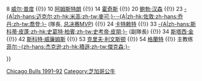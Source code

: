{{Navbox
|name = 芝加哥公牛1991–92赛季NBA总冠军
|titlestyle= background:#c41e3a; color:#ffffff; border:2px solid #000000;
|belowstyle = background:#000000; color:#c41e3a;
|title = [[芝加哥公牛|<span style="color:#ffffff;">芝加哥公牛</span>]] 1991–92赛季NBA总冠军
|list1 = <div>
5 [[约翰·帕克森]] {{!}}
8 [[威尔·普度]] {{!}}
10 [[B·J·阿姆斯特朗|阿姆斯特朗]] {{!}}
14 [[克莱格·霍奇斯|霍奇斯]] {{!}}
20 [[鲍勃·汉森]] {{!}}
23 [[迈克尔·乔丹|-{A|zh-hans:迈克尔;zh-hk:米高;zh-tw:麥可;}-·-{A|zh-hk:佐敦;zh-hans:乔丹;zh-tw:喬登;}-]] (隊長, [[NBA总决赛最有价值球员|总决赛MVP]]) {{!}}
24 [[比尔·卡特赖特|卡特赖特]] {{!}}
33 [[斯科蒂·皮蓬|-{A|zh-hans:斯科蒂·皮蓬;zh-hk:史葛特·柏賓;zh-tw:史考帝·皮朋;}-]] (副隊長) {{!}}
34 [[斯塔西·金]] {{!}}
42 [[斯科特·威廉姆斯 (篮球运动员)|斯科特·威廉姆斯]] {{!}}
53 [[克里夫·利文斯顿]] {{!}}
54 [[霍雷斯·格蘭特|格蘭特]] {{!}}
主教练 [[菲尔·杰克逊|菲尔·-{zh-hans:杰克逊;zh-hk:積遜;zh-tw:傑克森;}-]]
</div>
}}<noinclude>
{{collapsible option}}
[[Category:NBA总冠军导航模板|Chicago Bulls 1991–92]]
[[Category:芝加哥公牛]]
</noinclude>